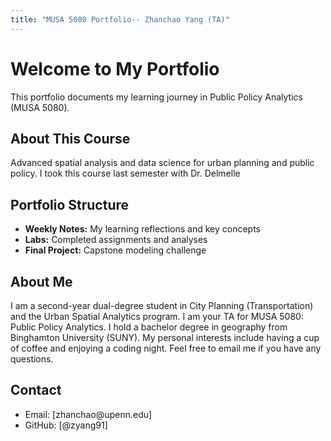 ```yaml
---
title: "MUSA 5080 Portfolio-- Zhanchao Yang (TA)"
---
```


# Welcome to My Portfolio

This portfolio documents my learning journey in Public Policy Analytics (MUSA 5080).

## About This Course
Advanced spatial analysis and data science for urban planning and public policy. I took this course last semester with Dr. Delmelle

## Portfolio Structure
- **Weekly Notes:** My learning reflections and key concepts
- **Labs:** Completed assignments and analyses
- **Final Project:** Capstone modeling challenge

## About Me
I am a second-year dual-degree student in City Planning (Transportation) and the Urban Spatial Analytics program. I am your TA for MUSA 5080: Public Policy Analytics.  I hold a bachelor degree in geography from Binghamton University (SUNY). My personal interests include having a cup of coffee and enjoying a coding night. Feel free to email me if you have any questions.

## Contact
- Email: [zhanchao@upenn.edu]
- GitHub: [@zyang91]
